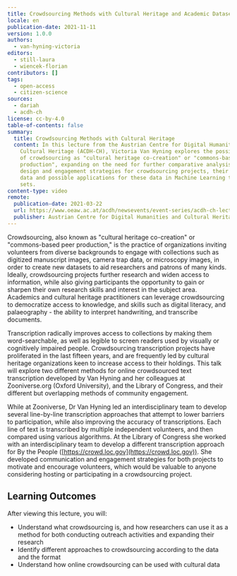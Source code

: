 ```yaml
---
title: Crowdsourcing Methods with Cultural Heritage and Academic Datasets
locale: en
publication-date: 2021-11-11
version: 1.0.0
authors:
  - van-hyning-victoria
editors:
  - still-laura
  - wiencek-florian
contributors: []
tags:
  - open-access
  - citizen-science
sources:
  - dariah
  - acdh-ch
license: cc-by-4.0
table-of-contents: false
summary:
  title: Crowdsourcing Methods with Cultural Heritage
  content: In this lecture from the Austrian Centre for Digital Humanities and
    Cultural Heritage (ACDH-CH), Victoria Van Hyning explores the possibilities
    of crowdsourcing as "cultural heritage co-creation" or "commons-based peer
    production", expanding on the need for further comparative analysis of
    design and engagement strategies for crowdsourcing projects, their resulting
    data and possible applications for these data in Machine Learning training
    sets.
content-type: video
remote:
  publication-date: 2021-03-22
  url: https://www.oeaw.ac.at/acdh/newsevents/event-series/acdh-ch-lecture-62
  publisher: Austrian Centre for Digital Humanities and Cultural Heritage (ACDH-CH)
---
```

Crowdsourcing, also known as "cultural heritage co-creation" or "commons-based peer production," is the practice of organizations inviting volunteers from diverse backgrounds to engage with collections such as digitized manuscript images, camera trap data, or microscopy images, in order to create new datasets to aid researchers and patrons of many kinds. Ideally, crowdsourcing projects further research and widen access to information, while also giving participants the opportunity to gain or sharpen their own research skills and interest in the subject area. Academics and cultural heritage practitioners can leverage crowdsourcing to democratize access to knowledge, and skills such as digital literacy, and palaeography - the ability to interpret handwriting, and transcribe documents.

Transcription radically improves access to collections by making them word-searchable, as well as legible to screen readers used by visually or cognitively impaired people. Crowdsourcing transcription projects have proliferated in the last fifteen years, and are frequently led by cultural heritage organizations keen to increase access to their holdings. This talk will explore two different methods for online crowdsourced text transcription developed by Van Hyning and her colleagues at Zooniverse.org (Oxford University), and the Library of Congress, and their different but overlapping methods of community engagement.

While at Zooniverse, Dr Van Hyning led an interdisciplinary team to develop several line-by-line transcription approaches that attempt to lower barriers to participation, while also improving the accuracy of transcriptions. Each line of text is transcribed by multiple independent volunteers, and then compared using various algorithms. At the Library of Congress she worked with an interdisciplinary team to develop a different transcription approach for By the People ([https://crowd.loc.gov](https://crowd.loc.gov)). She developed communication and engagement strategies for both projects to motivate and encourage volunteers, which would be valuable to anyone considering hosting or participating in a crowdsourcing project.

## Learning Outcomes

After viewing this lecture, you will:

* Understand what crowdsourcing is, and how researchers can use it as a method for both conducting outreach activities and expanding their research
* Identify different approaches to crowdsourcing according to the data and the format
* Understand how online crowdsourcing can be used with cultural data

<VideoCard provider="youtube" id="otX_S2ISRq4" title="Crowdsourcing Methods with Cultural Heritage and Academic Datasets" image="/assets/content/assets/en/resources/external/crowdsourcing-methods-with-cultural-heritage-and-academic-datasets/acdh-ch-video.png" subtitle="Click here to view" />
